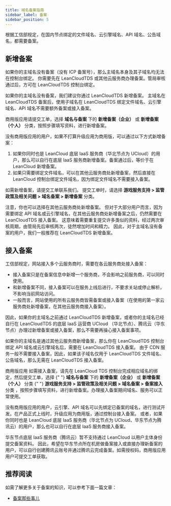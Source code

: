 ```yaml
---
title: 域名备案指南
sidebar_label: 备案
sidebar_position: 5
---
```



根据工信部规定，在国内节点绑定的文件域名、云引擎域名、API 域名<Conditional brand="tds">、公告域名</Conditional>，都需要备案。

## 新增备案

如果你的主域名没有备案（没有 ICP 备案号），那么主域名本身及其子域名均无法在控制台绑定。
你需要先在 <Conditional brand="leancloud">LeanCloud</Conditional><Conditional brand="tds">TDS</Conditional> 或其他云服务商办理备案。管局审核通过后，方可在 <Conditional brand="leancloud">LeanCloud</Conditional><Conditional brand="tds">TDS</Conditional> 控制台绑定。

如果你的主域名没有备案，我们建议你通过 <Conditional brand="leancloud">LeanCloud</Conditional><Conditional brand="tds">TDS</Conditional> 新增备案。
主域名在 <Conditional brand="leancloud">LeanCloud</Conditional><Conditional brand="tds">TDS</Conditional> 备案后，使用子域名在 <Conditional brand="leancloud">LeanCloud</Conditional><Conditional brand="tds">TDS</Conditional> 绑定文件域名、云引擎域名、API 域名不需要额外备案或接入备案。

<Conditional brand="leancloud">

商用版应用请提交工单，选择 **域名与备案** 下的 **新增备案（企业）** 或 **新增备案（个人）** 分类，按照步骤填写资料，进行新增备案。

没有商用版应用的用户，如果不打算升级应用为商用版，可以通过以下方式新增备案：

1. 如果你同时也是 LeanCloud 底层 IaaS 服务商（华北节点为 UCloud）的用户，那么可以自行在底层 IaaS 服务商新增备案。备案通过后，等价于在 LeanCloud 新增备案。
2. 如果只需要绑定文件域名，可以在其他云服务商处新增备案，然后直接在 LeanCloud 控制台绑定文件域名，因为绑定文件域名不需要接入备案。

</Conditional>

<Conditional brand="tds">

如需新增备案，请提交工单联系我们。
提交工单时，请选择 **游戏服务支持 > 监管政策及相关问题 > 域名备案 > 新增备案** 分类。

</Conditional>

注意，你也可以选择在其他云服务商处新增备案。
但对于大部分用户而言，因为需要绑定 API 域名或云引擎域名，在其他云服务商处新增备案之后，仍然需要在 <Conditional brand="leancloud">LeanCloud</Conditional><Conditional brand="tds">TDS</Conditional> 接入备案。
这意味着需要重复提交许多类似的资料，经过两次审核周期，由管局先后审核两次，徒然增加时间和精力。
因此，对于主域名没有备案的用户，我们一般推荐在 <Conditional brand="leancloud">LeanCloud</Conditional><Conditional brand="tds">TDS</Conditional> 新增备案。

## 接入备案

工信部规定，网站接入多个云服务商时，需要在各云服务商处接入备案：

- 接入备案只是在备案信息中新增一个服务商，不会影响之前服务商，可以同时使用。
- 和新增备案不同，接入备案可以在服务上线后进行，不要求关站或停止解析，不影响当前网站访问。
- 一般而言，网站使用的所有云服务商皆需备案或接入备案（在使用的第一家云服务商处新增备案，在其他云服务商接入备案）。

因此，如果你的主域名之前通过 <Conditional brand="leancloud">LeanCloud</Conditional><Conditional brand="tds">TDS</Conditional> 新增备案，或者你的主域名已经自行在 <Conditional brand="leancloud">LeanCloud</Conditional><Conditional brand="tds">TDS</Conditional> 的底层 IaaS 运营商 UCloud <Conditional brand="leancloud">（华北节点）、腾讯云（华东节点）</Conditional>办理过新增备案或接入备案，那么不需要再操心接入备案事项。

如果你的主域名是通过其他云服务商新增备案，那么你在 <Conditional brand="leancloud">LeanCloud</Conditional><Conditional brand="tds">TDS</Conditional> 控制台绑定 API 域名或云引擎域名后，需要在 <Conditional brand="leancloud">LeanCloud</Conditional><Conditional brand="tds">TDS</Conditional> 接入备案。
由于 CDN 服务一般不需要接入备案，因此，如果该子域名仅用于 <Conditional brand="leancloud">LeanCloud</Conditional><Conditional brand="tds">TDS</Conditional> 文件域名<Conditional brand="tds">、公告域名</Conditional>，那么无需在 <Conditional brand="leancloud">LeanCloud</Conditional><Conditional brand="tds">TDS</Conditional> 接入备案。

<Conditional brand="leancloud">
  商用版应用
</Conditional>如需接入备案，请先在 <Conditional brand="leancloud">
  LeanCloud
</Conditional>
<Conditional brand="tds">
  TDS
</Conditional> 控制台完成相应域名的绑定，然后提交工单，选择
<Conditional brand="leancloud">
  {" "}
  <strong>域名与备案</strong> 下的 <strong>新增备案（企业）</strong> 或 <strong>
    新增备案（个人）
  </strong> 分类
</Conditional>
<Conditional brand="tds">
  {" "}
  <strong>游戏服务支持 > 监管政策及相关问题 > 域名备案 > 备案接入</strong> 分类
</Conditional>
，按照步骤填写资料，进行新增备案。办理接入备案期间域名、服务可以正常使用。

<Conditional brand="leancloud">

没有商用版应用的用户，云引擎、API 域名可以先绑定已备案的域名，进行测试开发。在产品正式上线时，升级应用为商用版，通过控制台接入备案。
或者，如果你同时也是 LeanCloud 底层 IaaS 服务商（华北节点为 UCloud、华东节点为腾讯云）的用户，那么也可以自行在底层 IaaS 服务商接入备案。

华东节点底层 IaaS 服务商（腾讯云）暂不支持通过 LeanCloud 以用户主体身份提交备案资料。
因此，希望在华东节点所在机房做备案接入或直接办理新备案的用户，可以自行创建腾讯云账号并通过腾讯云完成备案。如需授权码，商用版应用用户可提交工单获取。

</Conditional>

## 推荐阅读

如需了解更多关于备案的知识，可以参考下面一篇文章：

- [备案那些事儿](https://nextfe.com/icp-introduction/)
